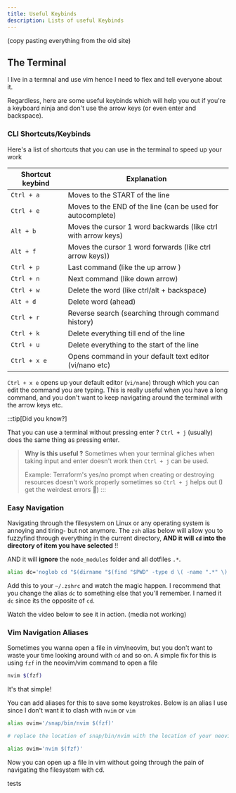 ```yaml
---
title: Useful Keybinds
description: Lists of useful Keybinds
---
```



(copy pasting everything from the old site)

## The Terminal

I live in a termnal and use vim hence I need to flex and tell everyone about
it.

Regardless, here are some useful keybinds which will help you out if you're a
keyboard ninja and don't use the arrow keys (or even enter and backspace).

### CLI Shortcuts/Keybinds

Here's a list of shortcuts that you can use in the terminal to speed up your
work

| Shortcut keybind | Explanation                                                   |
| ---------------- | ------------------------------------------------------------- |
| `Ctrl + a`       | Moves to the START of the line                                |
| `Ctrl + e`       | Moves to the END of the line (can be used for autocomplete)   |
| `Alt + b`        | Moves the cursor 1 word backwards (like ctrl with arrow keys) |
| `Alt + f`        | Moves the cursor 1 word forwards (like ctrl arrow keys))      |
| `Ctrl + p`       | Last command (like the up arrow )                             |
| `Ctrl + n`       | Next command (like down arrow)                                |
| `Ctrl + w`       | Delete the word (like ctrl/alt + backspace)                   |
| `Alt + d`        | Delete word (ahead)                                           |
| `Ctrl + r`       | Reverse search (searching through command history)            |
| `Ctrl + k`       | Delete everything till end of the line                        |
| `Ctrl + u`       | Delete everything to the start of the line                    |
| `Ctrl + x e`     | Opens command in your default text editor (vi/nano etc)       |


`Ctrl + x e` opens up your default editor (`vi/nano`) through which you can
edit the command you are typing. This is really useful when you have a long
command, and you don't want to keep navigating around the terminal with the
arrow keys etc.

:::tip[Did you know?]

That you can use a terminal without pressing enter ? `Ctrl + j` (usually) does
the same thing as pressing enter.

> **Why is this useful ?** Sometimes when your terminal gliches when taking
> input and enter doesn't work then `Ctrl + j` can be used.
>
> Example: Terraform's yes/no prompt when creating or destroying resources
> doesn't work properly sometimes so `Ctrl + j` helps out (I get the
> weirdest errors 🗿)
:::


### Easy Navigation

Navigating through the filesystem on Linux or any operating system is annoying
and tiring- but not anymore. The `zsh` alias below will allow you to fuzzyfind
through everything in the current directory, **AND it will `cd` into the
directory of item you have selected** !!

AND it will **ignore** the `node_modules` folder and all dotfiles `.*`.

```bash
alias dc='noglob cd "$(dirname "$(find "$PWD" -type d \( -name ".*" \) -prune -o -type f -print | grep -v "node_modules" | fzf)")"'
```

Add this to your `~/.zshrc` and watch the magic happen. I recommend that you
change the alias `dc` to something else that you'll remember. I named it `dc`
since its the opposite of `cd`.

Watch the video below to see it in action. (media not working)


### Vim Navigation Aliases

Sometimes you wanna open a file in vim/neovim, but you don't want to waste your
time looking around with `cd` and so on. A simple fix for this is using `fzf`
in the neovim/vim command to open a file


```bash title="terminal"
nvim $(fzf)
```

It's that simple!

You can add aliases for this to save some keystrokes. Below is an alias I use
since I don't want it to clash with `nvim` or `vim`

```bash title="zshrc" frame="code"
alias ovim='/snap/bin/nvim $(fzf)'

# replace the location of snap/bin/nvim with the location of your neovim binary or just use the command itself

alias ovim='nvim $(fzf)'
```

Now you can open up a file in vim without going through the pain of navigating
the filesystem with cd.


tests

